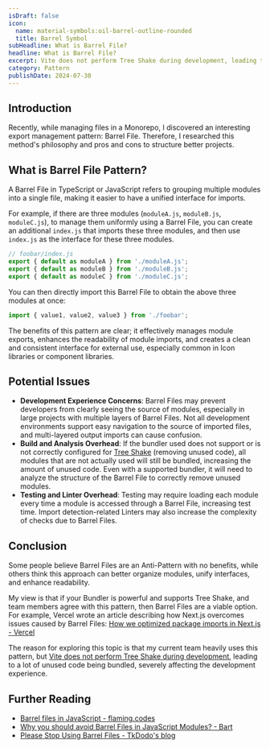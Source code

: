```yaml
---
isDraft: false
icon:
  name: material-symbols:oil-barrel-outline-rounded
  title: Barrel Symbol
subHeadline: What is Barrel File?
headline: What is Barrel File?
excerpt: Vite does not perform Tree Shake during development, leading to a lot of unused code being bundled, severely affecting the development experience.
category: Pattern
publishDate: 2024-07-30
---
```


## Introduction

Recently, while managing files in a Monorepo, I discovered an interesting export management pattern: Barrel File. Therefore, I researched this method's philosophy and pros and cons to structure better projects.

## What is Barrel File Pattern?

A Barrel File in TypeScript or JavaScript refers to grouping multiple modules into a single file, making it easier to have a unified interface for imports.

For example, if there are three modules (`moduleA.js`, `moduleB.js`, `moduleC.js`), to manage them uniformly using a Barrel File, you can create an additional `index.js` that imports these three modules, and then use `index.js` as the interface for these three modules.

```javascript
// foobar/index.js
export { default as moduleA } from './moduleA.js';
export { default as moduleB } from './moduleB.js';
export { default as moduleC } from './moduleC.js';
```

You can then directly import this Barrel File to obtain the above three modules at once:

```javascript
import { value1, value2, value3 } from './foobar';
```

The benefits of this pattern are clear; it effectively manages module exports, enhances the readability of module imports, and creates a clean and consistent interface for external use, especially common in Icon libraries or component libraries.

## Potential Issues

- **Development Experience Concerns**: Barrel Files may prevent developers from clearly seeing the source of modules, especially in large projects with multiple layers of Barrel Files. Not all development environments support easy navigation to the source of imported files, and multi-layered output imports can cause confusion.
- **Build and Analysis Overhead**: If the bundler used does not support or is not correctly configured for [Tree Shake](https://developer.mozilla.org/en-US/docs/Glossary/Tree_shaking) (removing unused code), all modules that are not actually used will still be bundled, increasing the amount of unused code. Even with a supported bundler, it will need to analyze the structure of the Barrel File to correctly remove unused modules.
- **Testing and Linter Overhead**: Testing may require loading each module every time a module is accessed through a Barrel File, increasing test time. Import detection-related Linters may also increase the complexity of checks due to Barrel Files.

## Conclusion

Some people believe Barrel Files are an Anti-Pattern with no benefits, while others think this approach can better organize modules, unify interfaces, and enhance readability.

My view is that if your Bundler is powerful and supports Tree Shake, and team members agree with this pattern, then Barrel Files are a viable option. For example, Vercel wrote an article describing how Next.js overcomes issues caused by Barrel Files: [How we optimized package imports in Next.js - Vercel](https://vercel.com/blog/how-we-optimized-package-imports-in-next-js)

The reason for exploring this topic is that my current team heavily uses this pattern, but [Vite does not perform Tree Shake during development](https://github.com/vitejs/vite/issues/8237#issuecomment-1285887097), leading to a lot of unused code being bundled, severely affecting the development experience.

## Further Reading

- [Barrel files in JavaScript - flaming.codes](https://flaming.codes/en/posts/barrel-files-in-javascript/)
- [Why you should avoid Barrel Files in JavaScript Modules? - Bart](https://laniewski.me/blog/pitfalls-of-barrel-files-in-javascript-modules/)
- [Please Stop Using Barrel Files - TkDodo's blog](https://tkdodo.eu/blog/please-stop-using-barrel-files)
